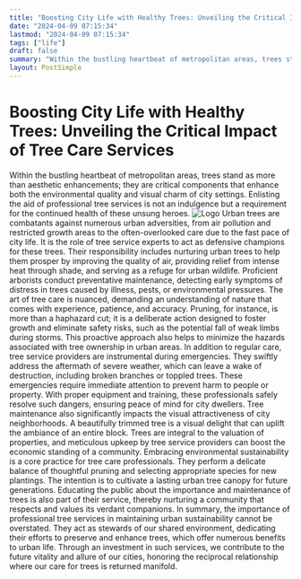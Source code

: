 ```yaml
---
title: "Boosting City Life with Healthy Trees: Unveiling the Critical Impact of Tree Care Services"
date: "2024-04-09 07:15:34"
lastmod: "2024-04-09 07:15:34"
tags: ["life"]
draft: false
summary: "Within the bustling heartbeat of metropolitan areas, trees stand as more than aesthetic enhancements; they are critical components that enhance both the environmental quality and visual charm of city settings. Enlisting the aid of professional tree services is not an indulgence but a requirement for the continued health of these unsung heroes."
layout: PostSimple
---
```

# Boosting City Life with Healthy Trees: Unveiling the Critical Impact of Tree Care Services
Within the bustling heartbeat of metropolitan areas, trees stand as more than aesthetic enhancements; they are critical components that enhance both the environmental quality and visual charm of city settings. Enlisting the aid of professional tree services is not an indulgence but a requirement for the continued health of these unsung heroes.
<img alt="Logo" src="https://cdn.seniorsselection.com/src_image/aeae99b59f2842045176147eeb976aea.webp"/>
Urban trees are combatants against numerous urban adversities, from air pollution and restricted growth areas to the often-overlooked care due to the fast pace of city life. It is the role of tree service experts to act as defensive champions for these trees. Their responsibility includes nurturing urban trees to help them prosper by improving the quality of air, providing relief from intense heat through shade, and serving as a refuge for urban wildlife. Proficient arborists conduct preventative maintenance, detecting early symptoms of distress in trees caused by illness, pests, or environmental pressures.
The art of tree care is nuanced, demanding an understanding of nature that comes with experience, patience, and accuracy. Pruning, for instance, is more than a haphazard cut; it is a deliberate action designed to foster growth and eliminate safety risks, such as the potential fall of weak limbs during storms. This proactive approach also helps to minimize the hazards associated with tree ownership in urban areas.
In addition to regular care, tree service providers are instrumental during emergencies. They swiftly address the aftermath of severe weather, which can leave a wake of destruction, including broken branches or toppled trees. These emergencies require immediate attention to prevent harm to people or property. With proper equipment and training, these professionals safely resolve such dangers, ensuring peace of mind for city dwellers.
Tree maintenance also significantly impacts the visual attractiveness of city neighborhoods. A beautifully trimmed tree is a visual delight that can uplift the ambiance of an entire block. Trees are integral to the valuation of properties, and meticulous upkeep by tree service providers can boost the economic standing of a community.
Embracing environmental sustainability is a core practice for tree care professionals. They perform a delicate balance of thoughtful pruning and selecting appropriate species for new plantings. The intention is to cultivate a lasting urban tree canopy for future generations. Educating the public about the importance and maintenance of trees is also part of their service, thereby nurturing a community that respects and values its verdant companions.
In summary, the importance of professional tree services in maintaining urban sustainability cannot be overstated. They act as stewards of our shared environment, dedicating their efforts to preserve and enhance trees, which offer numerous benefits to urban life. Through an investment in such services, we contribute to the future vitality and allure of our cities, honoring the reciprocal relationship where our care for trees is returned manifold.
        